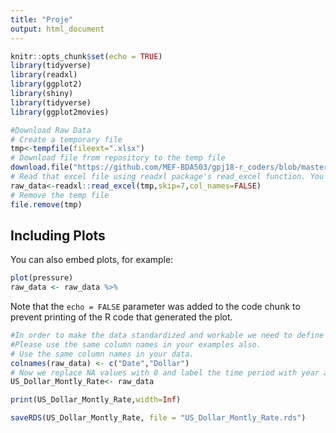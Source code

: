 ---
title: "Proje"
output: html_document
---

```{r setup, include=FALSE}
knitr::opts_chunk$set(echo = TRUE)
library(tidyverse)
library(readxl)
library(ggplot2)
library(shiny)
library(tidyverse)
library(ggplot2movies)
```



```{r cars}
#Download Raw Data
# Create a temporary file
tmp<-tempfile(fileext=".xlsx")
# Download file from repository to the temp file
download.file("https://github.com/MEF-BDA503/gpj18-r_coders/blob/master/import_data/US_Dollar_Montly_Rate.xlsx?raw=true",mode="wb",destfile=tmp)
# Read that excel file using readxl package's read_excel function. You might need to adjust the parameters (skip, col_names) according to your raw file's format.
raw_data<-readxl::read_excel(tmp,skip=7,col_names=FALSE)
# Remove the temp file
file.remove(tmp)
```

## Including Plots

You can also embed plots, for example:

```{r pressure, echo=FALSE}
plot(pressure)
raw_data <- raw_data %>%
```

Note that the `echo = FALSE` parameter was added to the code chunk to prevent printing of the R code that generated the plot.
```{r MAKE CIVILIZED DATA}
#In order to make the data standardized and workable we need to define column names and remove NA values for this example. 
#Please use the same column names in your examples also.
# Use the same column names in your data.
colnames(raw_data) <- c("Date","Dollar")
# Now we replace NA values with 0 and label the time period with year and month, so when we merge the data we won't be confused.
US_Dollar_Montly_Rate<- raw_data 

print(US_Dollar_Montly_Rate,width=Inf)
```

```{r pressure, echo=FALSE}
saveRDS(US_Dollar_Montly_Rate, file = "US_Dollar_Montly_Rate.rds")

```


